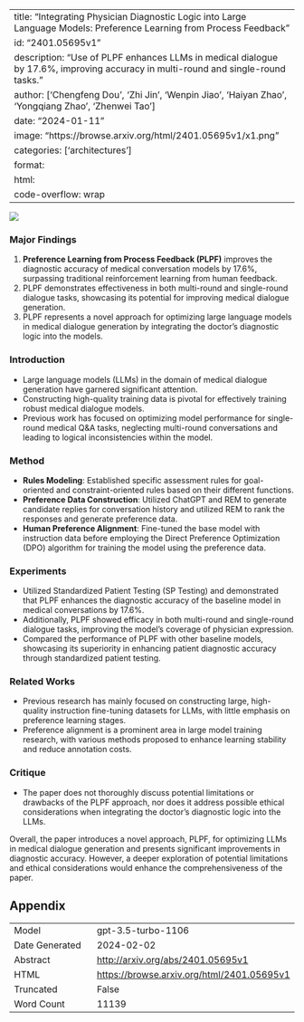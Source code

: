
---
title: "Integrating Physician Diagnostic Logic into Large Language Models: Preference Learning from Process Feedback"
id: "2401.05695v1"
description: "Use of PLPF enhances LLMs in medical dialogue by 17.6%, improving accuracy in multi-round and single-round tasks."
author: ['Chengfeng Dou', 'Zhi Jin', 'Wenpin Jiao', 'Haiyan Zhao', 'Yongqiang Zhao', 'Zhenwei Tao']
date: "2024-01-11"
image: "https://browse.arxiv.org/html/2401.05695v1/x1.png"
categories: ['architectures']
format:
  html:
    code-overflow: wrap
---

![](https://browse.arxiv.org/html/2401.05695v1/x1.png)

### Major Findings

1. **Preference Learning from Process Feedback (PLPF)** improves the diagnostic accuracy of medical conversation models by 17.6%, surpassing traditional reinforcement learning from human feedback.
2. PLPF demonstrates effectiveness in both multi-round and single-round dialogue tasks, showcasing its potential for improving medical dialogue generation.
3. PLPF represents a novel approach for optimizing large language models in medical dialogue generation by integrating the doctor's diagnostic logic into the models.

### Introduction
- Large language models (LLMs) in the domain of medical dialogue generation have garnered significant attention.
- Constructing high-quality training data is pivotal for effectively training robust medical dialogue models.
- Previous work has focused on optimizing model performance for single-round medical Q&A tasks, neglecting multi-round conversations and leading to logical inconsistencies within the model.

### Method
- **Rules Modeling**: Established specific assessment rules for goal-oriented and constraint-oriented rules based on their different functions.
- **Preference Data Construction**: Utilized ChatGPT and REM to generate candidate replies for conversation history and utilized REM to rank the responses and generate preference data.
- **Human Preference Alignment**: Fine-tuned the base model with instruction data before employing the Direct Preference Optimization (DPO) algorithm for training the model using the preference data.

### Experiments
- Utilized Standardized Patient Testing (SP Testing) and demonstrated that PLPF enhances the diagnostic accuracy of the baseline model in medical conversations by 17.6%.
- Additionally, PLPF showed efficacy in both multi-round and single-round dialogue tasks, improving the model's coverage of physician expression.
- Compared the performance of PLPF with other baseline models, showcasing its superiority in enhancing patient diagnostic accuracy through standardized patient testing.

### Related Works
- Previous research has mainly focused on constructing large, high-quality instruction fine-tuning datasets for LLMs, with little emphasis on preference learning stages.
- Preference alignment is a prominent area in large model training research, with various methods proposed to enhance learning stability and reduce annotation costs.

### Critique
- The paper does not thoroughly discuss potential limitations or drawbacks of the PLPF approach, nor does it address possible ethical considerations when integrating the doctor's diagnostic logic into the LLMs. 

Overall, the paper introduces a novel approach, PLPF, for optimizing LLMs in medical dialogue generation and presents significant improvements in diagnostic accuracy. However, a deeper exploration of potential limitations and ethical considerations would enhance the comprehensiveness of the paper.

## Appendix

|          |          |
|----------|----------|
| Model     | gpt-3.5-turbo-1106       |
| Date Generated     | 2024-02-02       |
| Abstract | [http://arxiv.org/abs/2401.05695v1](http://arxiv.org/abs/2401.05695v1)        |
| HTML     | [https://browse.arxiv.org/html/2401.05695v1](https://browse.arxiv.org/html/2401.05695v1)       |
| Truncated       | False       |
| Word Count       | 11139       |